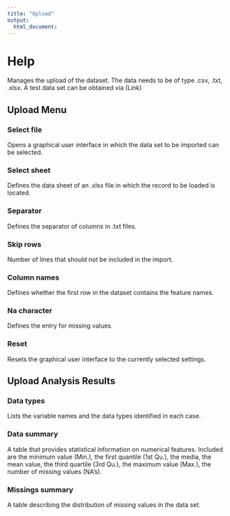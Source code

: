 ```yaml
---
title: "Upload"
output:
  html_document:
---
```

# Help
Manages the upload of the dataset. The data needs to be of type .csv, .txt, .xlsx. A test data set can be obtained via (Link) 

## Upload Menu

### Select file
Opens a graphical user interface in which the data set to be imported can be selected.

### Select sheet
Defines the data sheet of an .xlsx file in which the record to be loaded is located.

### Separator
Defines the separator of columns in .txt files.

### Skip rows
Number of lines that should not be included in the import.

### Column names
Defines whether the first row in the dataset contains the feature names.

### Na character
Defines the entry for missing values.

### Reset
Resets the graphical user interface to the currently selected settings.

## Upload Analysis Results

### Data types
Lists the variable names and the data types identified in each case.

### Data summary
A table that provides statistical information on numerical features. Included are the minimum value (Min.), the first quantile (1st Qu.), the media, the mean value, the third quartile (3rd Qu.), the maximum value (Max.), the number of missing values (NA's).

### Missings summary
A table describing the distribution of missing values in the data set.
